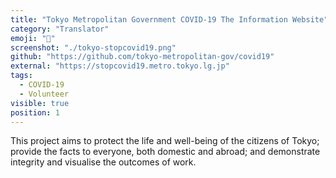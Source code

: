 ```yaml
---
title: "Tokyo Metropolitan Government COVID-19 The Information Website"
category: "Translator"
emoji: "📙"
screenshot: "./tokyo-stopcovid19.png"
github: "https://github.com/tokyo-metropolitan-gov/covid19"
external: "https://stopcovid19.metro.tokyo.lg.jp"
tags:
  - COVID-19
  - Volunteer
visible: true
position: 1
---
```


This project aims to protect the life and well-being of the citizens of Tokyo; provide the facts to everyone, both domestic and abroad; and demonstrate integrity and visualise the outcomes of work.
